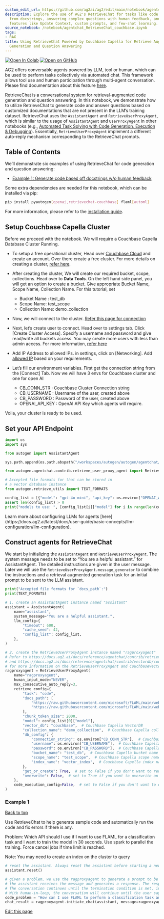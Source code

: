 ```yaml
---
custom_edit_url: https://github.com/ag2ai/ag2/edit/main/notebook/agentchat_RetrieveChat_couchbase.ipynb
description: Explore the use of AG2's RetrieveChat for tasks like code generation
  from docstrings, answering complex questions with human feedback, and exploiting
  features like Update Context, custom prompts, and few-shot learning.
source_notebook: /notebook/agentchat_RetrieveChat_couchbase.ipynb
tags:
- RAG
title: Using RetrieveChat Powered by Couchbase Capella for Retrieve Augmented Code
  Generation and Question Answering
---
```


<a href="https://colab.research.google.com/github/ag2ai/ag2/blob/main/notebook/agentchat_RetrieveChat_couchbase.ipynb" class="colab-badge" target="_blank"><img noZoom src="https://colab.research.google.com/assets/colab-badge.svg" alt="Open In Colab" /></a>
<a href="https://github.com/ag2ai/ag2/blob/main/notebook/agentchat_RetrieveChat_couchbase.ipynb" class="github-badge" target="_blank"><img noZoom src="https://img.shields.io/badge/Open%20on%20GitHub-grey?logo=github" alt="Open on GitHub" /></a>




AG2 offers conversable agents powered by LLM, tool or human, which can
be used to perform tasks collectively via automated chat. This framework
allows tool use and human participation through multi-agent
conversation. Please find documentation about this feature
[here](https://microsoft.github.io/autogen/docs/Use-Cases/agent_chat).

RetrieveChat is a conversational system for retrieval-augmented code
generation and question answering. In this notebook, we demonstrate how
to utilize RetrieveChat to generate code and answer questions based on
customized documentations that are not present in the LLM’s training
dataset. RetrieveChat uses the `AssistantAgent` and
`RetrieveUserProxyAgent`, which is similar to the usage of
`AssistantAgent` and `UserProxyAgent` in other notebooks (e.g.,
[Automated Task Solving with Code Generation, Execution &
Debugging](https://github.com/ag2ai/ag2/blob/main/notebook/agentchat_auto_feedback_from_code_execution.ipynb)).
Essentially, `RetrieveUserProxyAgent` implement a different auto-reply
mechanism corresponding to the RetrieveChat prompts.

## Table of Contents

We’ll demonstrate six examples of using RetrieveChat for code generation
and question answering:

-   [Example 1: Generate code based off docstrings w/o human
    feedback](#example-1)


<div class="info Requirements">
<Info>
Some extra dependencies are needed for this notebook, which can be installed via pip:

```bash
pip install pyautogen[openai,retrievechat-couchbase] flaml[automl]
```

For more information, please refer to the [installation guide](https://docs.ag2.ai/latest/docs/quick-start).
</Info>
</div>


## Setup Couchbase Capella Cluster

Before we proceed with the notebook. We will require a Couchbase Capella
Database Cluster Running.

-   To setup a free operational cluster, Head over [Couchbase
    Cloud](https://cloud.couchbase.com) and create an account. Over
    there create a free cluster. For more details on creating a cluster,
    [refer
    here](https://docs.couchbase.com/cloud/get-started/create-account.html).

-   After creating the cluster, We will create our required bucket,
    scope, collections. Head over to <b>Data Tools</b>. On the left hand
    side panel, you will get an option to create a bucket. Give
    appropriate Bucket Name, Scope Name, Collection Name. For this
    tutorial, set

    -   Bucket Name : test_db
    -   Scope Name: test_scope
    -   Collection Name: demo_collection

-   Now, we will connect to the cluster. [Refer this page for
    connection](https://docs.couchbase.com/cloud/get-started/connect.html)

-   Next, let’s create user to connect. Head over to settings tab. Click
    \[Create Cluster Access\]. Specify a username and password and give
    read/write all buckets access. You may create more users with less
    than admin access. For more information, [refer
    here](https://docs.couchbase.com/cloud/clusters/manage-database-users.html#create-database-credentials)

-   Add IP Address to allowed IPs. in settings, click on \[Networking\].
    Add [allowed
    IP](https://docs.couchbase.com/cloud/clusters/allow-ip-address.html)
    based on your requirements.

-   Let’s fill our environment variables. First get the connection
    string from the \[Connect\] Tab. Now we will have 3 envs for
    Couchbase cluster and one for open AI

    -   CB_CONN_STR : Couchbase Cluster Connection string
    -   CB_USERNAME : Username of the user, created above
    -   CB_PASSWORD : Password of the user, created above
    -   OPENAI_API_KEY : OpenAI API Key which agents will require.

Voila, your cluster is ready to be used.

## Set your API Endpoint

```python
import os
import sys

from autogen import AssistantAgent

sys.path.append(os.path.abspath("/workspaces/autogen/autogen/agentchat/contrib"))

from autogen.agentchat.contrib.retrieve_user_proxy_agent import RetrieveUserProxyAgent

# Accepted file formats for that can be stored in
# a vector database instance
from autogen.retrieve_utils import TEXT_FORMATS

config_list = [{"model": "gpt-4o-mini", "api_key": os.environ["OPENAI_API_KEY"], "api_type": "openai"}]
assert len(config_list) > 0
print("models to use: ", [config_list[i]["model"] for i in range(len(config_list))])
```


<div class="tip">
<Tip>
Learn more about configuring LLMs for agents [here](https://docs.ag2.ai/latest/docs/user-guide/basic-concepts/llm-configuration/llm-configuration).
</Tip>
</div>


## Construct agents for RetrieveChat

We start by initializing the `AssistantAgent` and
`RetrieveUserProxyAgent`. The system message needs to be set to “You are
a helpful assistant.” for AssistantAgent. The detailed instructions are
given in the user message. Later we will use the
`RetrieveUserProxyAgent.message_generator` to combine the instructions
and a retrieval augmented generation task for an initial prompt to be
sent to the LLM assistant.

```python
print("Accepted file formats for `docs_path`:")
print(TEXT_FORMATS)
```


```python
# 1. create an AssistantAgent instance named "assistant"
assistant = AssistantAgent(
    name="assistant",
    system_message="You are a helpful assistant.",
    llm_config={
        "timeout": 600,
        "cache_seed": 42,
        "config_list": config_list,
    },
)

# 2. create the RetrieveUserProxyAgent instance named "ragproxyagent"
# Refer to https://docs.ag2.ai/docs/reference/agentchat/contrib/retrieve_user_proxy_agent
# and https://docs.ag2.ai/docs/reference/agentchat/contrib/vectordb/couchbase
# for more information on the RetrieveUserProxyAgent and CouchbaseVectorDB
ragproxyagent = RetrieveUserProxyAgent(
    name="ragproxyagent",
    human_input_mode="NEVER",
    max_consecutive_auto_reply=3,
    retrieve_config={
        "task": "code",
        "docs_path": [
            "https://raw.githubusercontent.com/microsoft/FLAML/main/website/docs/Examples/Integrate%20-%20Spark.md",
            "https://raw.githubusercontent.com/microsoft/FLAML/main/website/docs/Research.md",
        ],
        "chunk_token_size": 2000,
        "model": config_list[0]["model"],
        "vector_db": "couchbase",  # Couchbase Capella VectorDB
        "collection_name": "demo_collection",  # Couchbase Capella collection name to be utilized/created
        "db_config": {
            "connection_string": os.environ["CB_CONN_STR"],  # Couchbase Capella connection string
            "username": os.environ["CB_USERNAME"],  # Couchbase Capella username
            "password": os.environ["CB_PASSWORD"],  # Couchbase Capella password
            "bucket_name": "test_db",  # Couchbase Capella bucket name
            "scope_name": "test_scope",  # Couchbase Capella scope name
            "index_name": "vector_index",  # Couchbase Capella index name to be created
        },
        "get_or_create": True,  # set to False if you don't want to reuse an existing collection
        "overwrite": False,  # set to True if you want to overwrite an existing collection, each overwrite will force a index creation and reupload of documents
    },
    code_execution_config=False,  # set to False if you don't want to execute the code
)
```

### Example 1

[Back to top](#table-of-contents)

Use RetrieveChat to help generate sample code and automatically run the
code and fix errors if there is any.

Problem: Which API should I use if I want to use FLAML for a
classification task and I want to train the model in 30 seconds. Use
spark to parallel the training. Force cancel jobs if time limit is
reached.

Note: You may need to create an index on the cluster to query

```python
# reset the assistant. Always reset the assistant before starting a new conversation.
assistant.reset()

# given a problem, we use the ragproxyagent to generate a prompt to be sent to the assistant as the initial message.
# the assistant receives the message and generates a response. The response will be sent back to the ragproxyagent for processing.
# The conversation continues until the termination condition is met, in RetrieveChat, the termination condition when no human-in-loop is no code block detected.
# With human-in-loop, the conversation will continue until the user says "exit".
code_problem = "How can I use FLAML to perform a classification task and use spark to do parallel training. Train 30 seconds and force cancel jobs if time limit is reached."
chat_result = ragproxyagent.initiate_chat(assistant, message=ragproxyagent.message_generator, problem=code_problem)
```

<div className="edit-url-container">
    <a className="edit-url" href="https://github.com/ag2ai/ag2/edit/main/notebook/agentchat_RetrieveChat_couchbase.ipynb" target='_blank'><Icon icon="pen" iconType="solid" size="13px"/> Edit this page</a>
</div>
